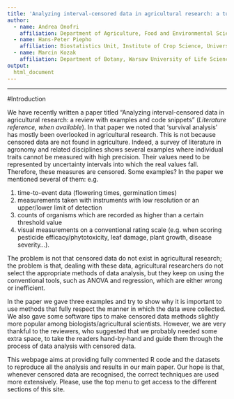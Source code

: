 ```yaml
---
title: 'Analyzing interval-censored data in agricultural research: a tutorial'
author: 
  - name: Andrea Onofri
    affiliation: Department of Agriculture, Food and Environmental Sciences, University of Perugia, Borgo XX Giugno 74, 06121 Perugia, Italy, andrea.onofri@unipg.it
  - name: Hans-Peter Piepho
    affiliation: Biostatistics Unit, Institute of Crop Science, University of Hohenheim, Fruwirthstr. 23, 70593 Stuttgart, Germany, hans-peter.piepho@uni-hohenheim.de
  - name: Marcin Kozak
    affiliation: Department of Botany, Warsaw University of Life Sciences – SGGW, Nowoursynowska 159, 02-776 Warsaw, Poland, nyggus@gmail.com
output: 
  html_document 
---
```


---

#Introduction

We have recently written a paper titled "Analyzing interval-censored data in agricultural research: a review with examples and code snippets" (*Literature reference, when available*). In that paper we noted that ‘survival analysis’ has mostly been overlooked in agricultural research. This is not because censored data are not found in agriculture. Indeed, a survey of literature in agronomy and related disciplines shows several examples where individual traits cannot be measured with high precision. Their values need to be represented by uncertainty intervals into which the real values fall. Therefore, these measures are censored. Some examples? In the paper we mentioned several of them: e.g. 

1. time-to-event data (flowering times, germination times)
2. measurements taken with instruments with low resolution or an upper/lower limit of detection
3. counts of organisms which are recorded as higher than a certain threshold value
4. visual measurements on a conventional rating scale (e.g. when scoring pesticide efficacy/phytotoxicity, leaf damage, plant growth, disease severity...).

The problem is not that censored data do not exist in agricultural research; the problem is that, dealing with these data, agricultural researchers do not select the appropriate methods of data analysis, but they keep on using the conventional tools, such as ANOVA and regression, which are either wrong or inefficient.

In the paper we gave three examples and try to show why it is important to use methods that fully respect the manner in which the data were collected. We also gave some software tips to make censored data methods slightly more popular among biologists/agricultural scientists. However, we are very thankful to the reviewers, who suggested that we probably needed some extra space, to take the readers hand-by-hand and guide them through the process of data analysis with censored data.

This webpage aims at providing fully commented R code and the datasets to reproduce all the analysis and results in our main paper. Our hope is that, whenever censored data are recognised, the correct techniques are used more extensively. Please, use the top menu to get access to the different sections of this site.

